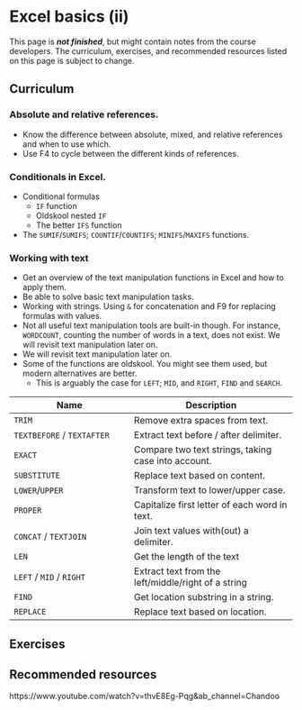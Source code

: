 # Excel basics (ii)

::: callout-important
This page is ***not finished***, but might contain notes from the course developers. The curriculum, exercises, and recommended resources listed on this page is subject to change.
:::

## Curriculum

### Absolute and relative references.
- Know the difference between absolute, mixed, and relative references and when to use which.
- Use F4 to cycle between the different kinds of references.

### Conditionals in Excel.
-   Conditional formulas
    -   `IF` function
    -   Oldskool nested `IF`
    -   The better `IFS` function
-   The `SUMIF`/`SUMIFS`; `COUNTIF`/`COUNTIFS`; `MINIFS`/`MAXIFS` functions.

### Working with text
- Get an overview of the text manipulation functions in Excel and how to apply them.
- Be able to solve basic text manipulation tasks.
- Working with strings. Using `&` for concatenation and F9 for replacing formulas with values.
- Not all useful text manipulation tools are built-in though. For instance,
`WORDCOUNT`, counting the number of words in a text, does not exist. We will
revisit text manipulation later on.
- We will revisit text manipulation later on.
- Some of the functions are oldskool. You might see them used, but modern alternatives are better.
  - This is arguably the case for `LEFT`; `MID`, and `RIGHT`, `FIND` and `SEARCH`.

| Name      | Description  |
| --------- | ------------ |
| `TRIM`    | Remove extra spaces from text. |
| `TEXTBEFORE` / `TEXTAFTER` | Extract text before / after delimiter. |
| `EXACT`   | Compare two text strings, taking case into account. |
| `SUBSTITUTE` | Replace text based on content. |
| `LOWER`/`UPPER` | Transform text to lower/upper case. |
| `PROPER` | Capitalize first letter of each word in text. |
| `CONCAT` / `TEXTJOIN` | Join text values with(out) a delimiter. |
| `LEN` | Get the length of the text |
| `LEFT` / `MID` / `RIGHT` | Extract text from the left/middle/right of a string |
| `FIND` | Get location substring in a string. |
| `REPLACE` | Replace text based on location. |

## Exercises

## Recommended resources
https://www.youtube.com/watch?v=thvE8Eg-Pqg&ab_channel=Chandoo